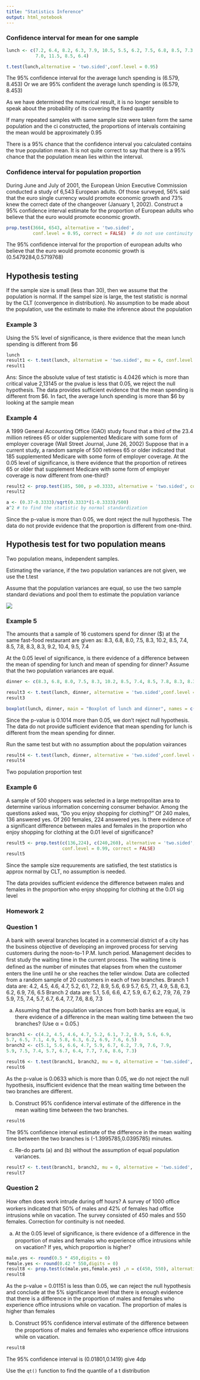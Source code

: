 ```yaml
---
title: "Statistics Inference"
output: html_notebook
---
```




### Confidence interval for mean for one sample 

```r
lunch <- c(7.2, 6.4, 8.2, 6.3, 7.9, 10.5, 5.5, 6.2, 7.5, 6.8, 8.5, 7.3, 
           7.0, 11.5, 8.5, 6.4)

t.test(lunch,alternative = 'two.sided',conf.level = 0.95)

```

The 95% confidence interval for the average lunch spending is (6.579, 8.453)
Or we are 95% confident the average lunch spending is (6.579, 8.453)

As we have determined the numerical result, it is no longer sensible to speak about the probability of its covering the fixed quantity 

If many repeated samples with same sample size were taken form the same population and the ci constructed, the proportions of intervals containing the mean would be approximately 0.95

There is a 95% chance that the confidence interval you calculated contains the true population mean. It is not quite correct to say that there is a 95% chance that the population mean lies within the interval. 

### Confidence interval for population proportion

During June and July of 2001, the European Union Executive Commission conducted a study of 6,543 European adults.  Of those surveyed, 56% said that the euro single currency would promote economic growth and 73% knew the correct date of the changeover (January 1, 2002).
Construct a 95% confidence interval estimate for the proportion of European adults who believe that the euro would promote economic growth.



```r
prop.test(3664, 6543, alternative = 'two.sided',
          conf.level = 0.95, correct = FALSE)  # do not use continuity correction 
```

The 95% confidence interval for the proportion of european adults who believe that the euro would promote economic growth is (0.5479284,0.5719768)


## Hypothesis testing

If the sample size is small (less than 30), then we assume that the population is normal. 
If the sampel size is large, the test statistic is normal by the CLT (convergence in distribution). No assumption to be made about the population, use the estimate to make the inference about the population 


### Example 3

Using the 5% level of significance, is there evidence that the mean lunch spending is different from $6

```r
lunch
result1 <- t.test(lunch, alternative = 'two.sided', mu = 6, conf.level = 0.95)
result1
```
Ans: Since the absolute value of test statistic is 4.0426 which is more than critical value 2,13145 or the pvalue is less that 0.05, we reject the null hypothesis. The data provides sufficient evidence that the mean spending is different from \$6. In fact, the average lunch spending is more than $6 by looking at the sample mean

### Example 4

A 1999 General Accounting Office (GAO) study found that a third of the 23.4 million retirees 65 or older supplemented Medicare with some form of employer coverage (Wall Street Journal, June 26, 2002)
Suppose that in a current study, a random sample of 500 retirees 65 or older indicated that 185 supplemented Medicare with some form of employer coverage.
At the 0.05 level of significance, is there evidence that the proportion of retirees 65 or older that supplement Medicare with some form of employer coverage is now different from one-third?

```r
result2 <- prop.test(185, 500, p =0.3333, alternative = 'two.sided', conf.level = 0.95, correct = FALSE)
result2

a <- (0.37-0.3333)/sqrt(0.3333*(1-0.3333)/500)
a^2 # to find the statistic by normal standardization 
```


Since the p-value is more than 0.05, we dont reject the null hypothesis. The data do not provide evidence that the proportion is different from one-third.


## Hypothesis test for two population means

Two population means, independent samples. 

Estimating the variance, if the two population variances are not given, we use the t.test

Assume that the population variances are equal, so use the two sample standard deviations and pool them to estimate the population variance 

![](p5.png)

### Example 5

The amounts that a sample of 16 customers spend for dinner ($) at the same fast-food restaurant are given as:
8.3, 6.8, 8.0, 7.5, 8.3, 10.2, 8.5, 7.4, 8.5, 7.8, 8.3, 8.3, 9.2, 10.4, 9.5, 7.4

At the 0.05 level of significance, is there evidence of a difference between the mean of spending for lunch and mean of spending for dinner?  Assume that the two population variances are equal.


```r
dinner <- c(8.3, 6.8, 8.0, 7.5, 8.3, 10.2, 8.5, 7.4, 8.5, 7.8, 8.3, 8.3, 9.2, 10.4, 9.5, 7.4)

result3 <- t.test(lunch, dinner, alternative = 'two.sided',conf.level = 0.95, var.equal = TRUE, mu = 0)
result3

boxplot(lunch, dinner, main = "Boxplot of lunch and dinner", names = c("Lunch", "Dinner"), col = 'yellow',xlab = "Time period", ylab="Spending($)")

```

Since the p-value is 0.1014 more than 0.05, we don’t reject null hypothesis.  The data do not provide sufficient evidence that mean spending for lunch is different from the mean spending for dinner.


Run the same test but with no assumption about the population vairances

```r
result4 <- t.test(lunch, dinner, alternative = 'two.sided',conf.level = 0.95, var.equal = FALSE, mu = 0)
result4

```


Two population proportion test

### Example 6

A sample of 500 shoppers was selected in a large metropolitan area to determine various information concerning consumer behavior.
Among the questions asked was, “Do you enjoy shopping for clothing?”
Of 240 males, 136 answered yes.
Of 260 females, 224 answered yes.
Is there evidence of a significant difference between males and females in the proportion who enjoy shopping for clothing at the 0.01 level of significance? 


```r
result5 <- prop.test(c(136,224), c(240,260), alternative = 'two.sided', 
                     conf.level = 0.99, correct = FALSE)
result5
```

Since the sample size requurements are satisfied, the test statistics is approx normal by CLT, no assumption is needed. 

The data provides sufficient evidence the difference between males and females in the proportion who enjoy shopping for clothing at the 0.01 sig level


### Homework 2

### Question 1

A bank with several branches located in a commercial district of a city has the business objective of developing an improved process for serving customers during the noon-to-1 P.M. lunch period. Management decides to ﬁrst study the waiting time in the current process. The waiting time is deﬁned as the number of minutes that elapses from when the customer enters the line until he or she reaches the teller window. Data are collected from a random sample of 20 customers in each of two branches. Branch 1 data are:
4.2, 4.5, 4.6, 4.7, 5.2, 6.1, 7.2, 8.9, 5.6, 6.9
5.7, 6.5, 7.1, 4.9, 5.8, 6.3, 6.2, 6.9, 7.6, 6.5
Branch 2 data are:
5.1, 5.6, 6.6, 4.7, 5.9, 6.7, 6.2, 7.9, 7.6, 7.9
5.9, 7.5, 7.4, 5.7, 6.7, 6.4, 7.7, 7.6, 8.6, 7.3


(a) Assuming that the population variances from both banks are equal, is there evidence of a diﬀerence in the mean waiting time between the two branches? (Use α = 0.05.) 
```r
branch1 <- c(4.2, 4.5, 4.6, 4.7, 5.2, 6.1, 7.2, 8.9, 5.6, 6.9,
5.7, 6.5, 7.1, 4.9, 5.8, 6.3, 6.2, 6.9, 7.6, 6.5)
branch2 <- c(5.1, 5.6, 6.6, 4.7, 5.9, 6.7, 6.2, 7.9, 7.6, 7.9,
5.9, 7.5, 7.4, 5.7, 6.7, 6.4, 7.7, 7.6, 8.6, 7.3)

result6 <- t.test(branch1, branch2, mu = 0, alternative = 'two.sided', conf.level = 0.95, var.equal = TRUE)
result6


```

As the p-value is 0.0633 which is more than 0.05, we do not reject the null hypothesis, insufficient evidence that the mean waiting time between the two branches are different. 


(b) Construct 95% conﬁdence interval estimate of the diﬀerence in the mean waiting time between the two branches. 
```r
result6
```
The 95% confidence interval estimate of the difference in the mean waiting time between the two branches is (-1.3995785,0.0395785) minutes. 

(c) Re-do parts (a) and (b) without the assumption of equal population variances.
```r
result7 <- t.test(branch1, branch2, mu = 0, alternative = 'two.sided', conf.level = 0.95, var.equal = FALSE)
result7
```


### Question 2

How often does work intrude during off hours? A survey of 1000 oﬃce workers indicated that 50% of males and 42% of females had oﬃce intrusions while on vacation. The survey consisted of 450 males and 550 females. Correction for continuity is not needed.

(a) At the 0.05 level of signiﬁcance, is there evidence of a diﬀerence in the proportion of males and females who experience oﬃce intrusions while on vacation? If yes, which proportion is higher? 
```r
male.yes <- round(0.5 * 450,digits = 0)
female.yes <- round(0.42 * 550,digits = 0)
result8 <- prop.test(c(male.yes,female.yes) ,n = c(450, 550), alternative = 'two.sided', conf.level = 0.95, correct = FALSE) 
result8

```

As the p-value = 0.01151 is less than 0.05, we can reject the null hypothesis and conclude at the 5% significance level that there is enough evidence that there is a difference in the proportion of males and females who experience office intrusions while on vacation. The proportion of males is higher than females

(b) Construct 95% conﬁdence interval estimate of the diﬀerence between the proportions of males and females who experience oﬃce intrusions while on vacation.

```r
result8
```
The 95% confidence interval is  (0.01801,0.1419) give 4dp


Use the `qt()` function to find the quantile of a t distribution 

